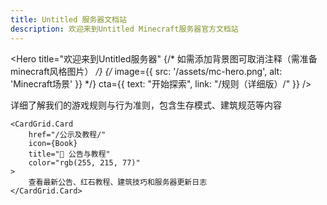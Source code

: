 ```yaml
---
title: Untitled 服务器文档站
description: 欢迎来到Untitled Minecraft服务器官方文档站
---
```



<Hero
    title="欢迎来到Untitled服务器"
    {/* 如需添加背景图可取消注释（需准备minecraft风格图片） */}
    {/* image={{ src: '/assets/mc-hero.png', alt: 'Minecraft场景' }} */}
    cta={{ text: "开始探索", link: "/规则（详细版）/" }}
/>

<CardGrid cols={2}>
    <CardGrid.Card 
        href="/规则（详细版/" 
        icon={FormEdit}
        title="📜 服务器规则"
        color="rgb(58, 179, 85)"
    >
        详细了解我们的游戏规则与行为准则，包含生存模式、建筑规范等内容
    </CardGrid.Card>

    <CardGrid.Card 
        href="/公示及教程/" 
        icon={Book}
        title="📢 公告与教程"
        color="rgb(255, 215, 77)"
    >
        查看最新公告、红石教程、建筑技巧和服务器更新日志
    </CardGrid.Card>
</CardGrid>

<style>
:global(article) {
    --sl-hue-accent: 100;
    --sl-color-accent-low: var(--sl-color-black);
}
</style>
